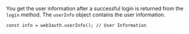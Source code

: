 You get the user information after a successful login is returned from the `login` method. The `userInfo` object contains the user information.

```tsx
const info = web3auth.userInfo(); // User Information
```
